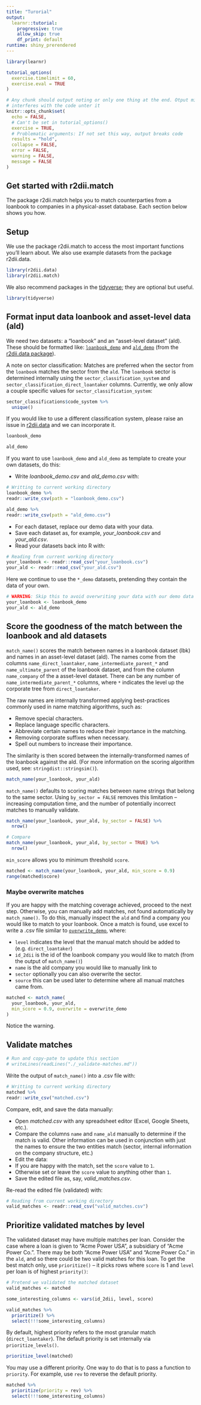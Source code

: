 ```yaml
---
title: "Turorial"
output: 
  learnr::tutorial:
    progressive: true
    allow_skip: true
    df_print: default
runtime: shiny_prerendered
---
```



```r
library(learnr)

tutorial_options(
  exercise.timelimit = 60,
  exercise.eval = TRUE
)

# Any chunk should output noting or only one thing at the end. Otput mid-chunk
# interferes with the code unter it
knitr::opts_chunk$set(
  echo = FALSE,
  # Can't be set in tutorial_options()
  exercise = TRUE,
  # Problematic arguments: If not set this way, output breaks code
  results = "hold",
  collapse = FALSE,
  error = FALSE,
  warning = FALSE,
  message = FALSE
)
```


## Get started with r2dii.match




The package r2dii.match helps you to match counterparties from a loanbook to companies in a physical-asset database. Each section below shows you how.

## Setup

We use the package r2dii.match to access the most important functions you'll learn about. We also use example datasets from the package r2dii.data.

```r
library(r2dii.data)
library(r2dii.match)
```

We also recommend packages in the [tidyverse](https://www.tidyverse.org/); they are optional but useful.

```r
library(tidyverse)
```

## Format input data loanbook and asset-level data (ald)

We need two datasets: a "loanbook" and an "asset-level dataset" (ald). These should be formatted like:  [`loanbook_demo`](https://2degreesinvesting.github.io/r2dii.data/reference/loanbook_demo.html) and [`ald_demo`](https://2degreesinvesting.github.io/r2dii.data/reference/ald_demo.html) (from the [r2dii.data package](https://2degreesinvesting.github.io/r2dii.data)).

A note on sector classification: Matches are preferred when the sector from the `loanbook` matches the sector from the `ald`. The `loanbook` sector is determined internally using the `sector_classification_system` and `sector_classification_direct_loantaker` columns. Currently, we only allow a couple specific values for `sector_classification_system`:
```r
sector_classifications$code_system %>%
  unique()
```

If you would like to use a different classification system, please raise an issue in [r2dii.data](https://github.com/2DegreesInvesting/r2dii.data) and we can incorporate it.

```r
loanbook_demo

ald_demo
```

If you want to use `loanbook_demo` and `ald_demo` as template to create your own datasets, do this:

* Write _loanbook\_demo.csv_ and _ald\_demo.csv_ with:

```r
# Writting to current working directory
loanbook_demo %>%
readr::write_csv(path = "loanbook_demo.csv")

ald_demo %>%
readr::write_csv(path = "ald_demo.csv")
```

* For each dataset, replace our demo data with your data.
* Save each dataset as, for example, _your\_loanbook.csv_ and _your\_ald.csv_.
* Read your datasets back into R with:

```r
# Reading from current working directory
your_loanbook <- readr::read_csv("your_loanbook.csv")
your_ald <- readr::read_csv("your_ald.csv")
```

Here we continue to use the `*_demo` datasets, pretending they contain the data of your own.

```r
# WARNING: Skip this to avoid overwriting your data with our demo data
your_loanbook <- loanbook_demo
your_ald <- ald_demo
```

## Score the goodness of the match between the loanbook and ald datasets

`match_name()` scores the match between names in a loanbook dataset (lbk) and names in an asset-level dataset (ald). The names come from the columns `name_direct_loantaker`, `name_intermediate_parent_*` and `name_ultimate_parent` of the loanbook dataset, and from the column `name_company` of the a asset-level dataset. There can be any number of `name_intermediate_parent_*` columns, where `*` indicates the level up the corporate tree from `direct_loantaker`.

The raw names are internally transformed applying best-practices commonly used in name matching algorithms, such as:

* Remove special characters.
* Replace language specific characters.
* Abbreviate certain names to reduce their importance in the matching.
* Removing corporate suffixes when necessary.
* Spell out numbers to increase their importance.

The similarity is then scored between the internally-transformed names of the loanbook against the ald. (For more information on the scoring algorithm used, see: `stringdist::stringsim()`).

```r
match_name(your_loanbook, your_ald)
```

`match_name()` defaults to scoring matches between name strings that belong to the same sector. Using `by_sector = FALSE` removes this limitation -- increasing computation time, and the number of potentially incorrect matches to manually validate.

```r
match_name(your_loanbook, your_ald, by_sector = FALSE) %>%
  nrow()

# Compare
match_name(your_loanbook, your_ald, by_sector = TRUE) %>%
  nrow()
```

`min_score` allows you to minimum threshold `score`.

```r
matched <- match_name(your_loanbook, your_ald, min_score = 0.9)
range(matched$score)
```

### Maybe overwrite matches

If you are happy with the matching coverage achieved, proceed to the next step. Otherwise, you can manually add matches, not found automatically by `match_name()`. To do this, manually inspect the `ald` and find a company you would like to match to your loanbook. Once a match is found, use excel to write a .csv file similar to [`overwrite_demo`](https://2degreesinvesting.github.io/r2dii.data/reference/overwrite_demo.html), where:

* `level` indicates the level that the manual match should be added to (e.g. `direct_loantaker`)
* `id_2dii` is the id of the loanbook company you would like to match (from the output of `match_name()`)
* `name` is the ald company you would like to manually link to
* `sector` optionally you can also overwrite the sector.
* `source` this can be used later to determine where all manual matches came from.

```r
matched <- match_name(
  your_loanbook, your_ald,
  min_score = 0.9, overwrite = overwrite_demo
)
```

Notice the warning.

## Validate matches

```r
# Run and copy-pate to update this section
# writeLines(readLines("./_validate-matches.md"))
```

Write the output of `match_name()` into a .csv file with:

```r
# Writting to current working directory
matched %>%
readr::write_csv("matched.csv")
```

Compare, edit, and save the data manually:

* Open _matched.csv_ with any spreadsheet editor (Excel, Google Sheets, etc.).
* Compare the columns `name` and `name_ald` manually to determine if the match is valid. Other information can be used in conjunction with just the names to ensure the two entities match (sector, internal information on the company structure, etc.)
* Edit the data:
* If you are happy with the match, set the `score` value to `1`.
* Otherwise set or leave the `score` value to anything other than `1`.
* Save the edited file as, say, _valid_matches.csv_.

Re-read the edited file (validated) with:

```r
# Reading from current working directory
valid_matches <- readr::read_csv("valid_matches.csv")
```

## Prioritize validated matches by level

The validated dataset may have multiple matches per loan. Consider the case where a loan is given to "Acme Power USA", a subsidiary of "Acme Power Co.". There may be both "Acme Power USA" and "Acme Power Co." in the `ald`, and so there could be two valid matches for this loan. To get the best match only, use `prioritize()` -- it picks rows where `score` is 1 and `level` per loan is of highest `priority()`:

```r
# Pretend we validated the matched dataset
valid_matches <- matched

some_interesting_columns <- vars(id_2dii, level, score)

valid_matches %>%
  prioritize() %>%
  select(!!!some_interesting_columns)
```

By default, highest priority refers to the most granular match (`direct_loantaker`). The default priority is set internally via `prioritize_levels()`.

```r
prioritize_level(matched)
```

You may use a different priority. One way to do that is to pass a function to `priority`. For example, use `rev` to reverse the default priority.

```r
matched %>%
  prioritize(priority = rev) %>%
  select(!!!some_interesting_columns)
```
